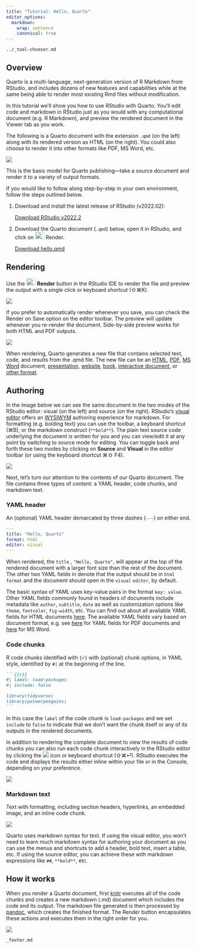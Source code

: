 ```yaml
---
title: "Tutorial: Hello, Quarto"
editor_options:
  markdown:
    wrap: sentence
    canonical: true
---
```


``` include
../_tool-chooser.md
```

## Overview

Quarto is a multi-language, next-generation version of R Markdown from RStudio, and includes dozens of new features and capabilities while at the same being able to render most existing Rmd files without modification.

In this tutorial we'll show you how to use RStudio with Quarto.
You'll edit code and markdown in RStudio just as you would with any computational document (e.g. R Markdown), and preview the rendered document in the Viewer tab as you work.

The following is a Quarto document with the extension `.qmd` (on the left) along with its rendered version as HTML (on the right).
You could also choose to render it into other formats like PDF, MS Word, etc.

![](images/rstudio-hello.png){.column-page-right .border fig-alt="RStudio with a Quarto document titled \"Penguins, meet Quarto!\" open on the left side and the rendered version of the document on the right side." fig-align="center"}

This is the basic model for Quarto publishing---take a source document and render it to a variety of output formats.

If you would like to follow along step-by-step in your own environment, follow the steps outlined below.

1.  Download and install the latest release of RStudio (v2022.02):

    ::: {.callout-note appearance="minimal"}
    <i class="bi bi-download"></i> [Download RStudio v2022.2](https://rstudio.com/products/rstudio/download/)
    :::

2.  Download the Quarto document (`.qmd`) below, open it in RStudio, and click on <kbd>![](images/rstudio-render-button.png){width="25" height="20"}</kbd> Render.

    ::: {.callout-note appearance="minimal"}
    <i class="bi bi-download"></i> [Download hello.qmd](rstudio/_hello.qmd){download="hello.qmd"}
    :::

## Rendering

Use the <kbd>![](images/rstudio-render-button.png){width="25" height="20"}</kbd> **Render** button in the RStudio IDE to render the file and preview the output with a single click or keyboard shortcut (⇧⌘K).

![](images/rstudio-render.png){.border fig-alt="Top of the text editor in RStudio with the Render button highlighted with a purple box." fig-align="center"}

If you prefer to automatically render whenever you save, you can check the Render on Save option on the editor toolbar.
The preview will update whenever you re-render the document.
Side-by-side preview works for both HTML and PDF outputs.

![](images/rstudio-render-on-save.png){.border fig-alt="Top of the text editor in RStudio with the Render on Save checbox checked and highlighted with a purple box." fig-align="center"}

When rendering, Quarto generates a new file that contains selected text, code, and results from the .qmd file.
The new file can be an [HTML](https://quarto.org/docs/output-formats/all-formats.html), [PDF](https://quarto.org/docs/output-formats/pdf-basics.html), [MS Word](https://quarto.org/docs/output-formats/ms-word.html) document, [presentation](https://quarto.org/docs/presentations/), [website](https://quarto.org/docs/websites/), [book](https://quarto.org/docs/books/), [interactive document](https://quarto.org/docs/interactive/), or [other format](https://quarto.org/docs/output-formats/all-formats.html).

## Authoring

In the image below we can see the same document in the two modes of the RStudio editor: visual (on the left) and source (on the right).
RStudio's [visual editor](/docs/visual-editor/) offers an [WYSIWYM](https://en.wikipedia.org/wiki/WYSIWYM) authoring experience for markdown.
For formatting (e.g. bolding text) you can use the toolbar, a keyboard shortcut (⌘B), or the markdown construct (`**bold**`).
The plain text source code underlying the document is written for you and you can view/edit it at any point by switching to source mode for editing.
You can toggle back and forth these two modes by clicking on **Source** and **Visual** in the editor toolbar (or using the keyboard shortcut ⌘⇧ F4).

![](images/rstudio-source-visual.png){.column-page-right fig-alt="On the left: Document in the visual editor. On the right: Same document in the source editor. The visual/source editor toggle is highlighted in both documents marking their current state. The document shown is the \"Hello Quarto\" document from a previous image on the page." fig-align="center"}

Next, let's turn our attention to the contents of our Quarto document.
The file contains three types of content: a YAML header, code chunks, and markdown text.

### YAML header

An (optional) YAML header demarcated by three dashes (`---`) on either end.

``` yaml
---
title: "Hello, Quarto"
format: html
editor: visual
---
```

When rendered, the `title` , `"Hello, Quarto"`, will appear at the top of the rendered document with a larger font size than the rest of the document.
The other two YAML fields in denote that the output should be in `html` `format` and the document should open in the `visual` `editor`, by default.

The basic syntax of YAML uses key-value pairs in the format `key: value`.
Other YAML fields commonly found in headers of documents include metadata like `author`, `subtitle`, `date` as well as customization options like `theme`, `fontcolor`, `fig-width`, etc.
You can find out about all available YAML fields for HTML documents [here](/docs/reference/formats/html.html).
The available YAML fields vary based on document format, e.g. see [here](/docs/reference/formats/pdf.html) for YAML fields for PDF documents and [here](/docs/reference/formats/docx.html) for MS Word.

### Code chunks

R code chunks identified with `{r}` with (optional) chunk options, in YAML style, identified by `#|` at the beginning of the line.

```` markdown
```{{r}}
#| label: load-packages
#| include: false

library(tidyverse)
library(palmerpenguins)
```
````

In this case the `label` of the code chunk is `load-packages` and we set `include` to `false` to indicate that we don't want the chunk itself or any of its outputs in the rendered documents.

In addition to rendering the complete document to view the results of code chunks you can also run each code chunk interactively in the RStudio editor by clicking the ![](https://d33wubrfki0l68.cloudfront.net/18153fb9953057ee5cff086122bd26f9cee8fe93/3aba9/images/notebook-run-chunk.png) icon or keyboard shortcut (⇧⌘⏎).
RStudio executes the code and displays the results either inline within your file or in the Console, depending on your preference.

![](images/rstudio-inline-output.png){fig-alt="In the background, the code chunk labeled plot-penguins from hello.qmd. The chunk is partially covered by its output, a scatterplot showing the relationship between bill length and flipper length of penguins, colors by species. The button for running the code chunk is highlighted and an arrow extends to the plot, showing that clicking the button results in the plot being generated." fig-align="center"}

### Markdown text

Text with formatting, including section headers, hyperlinks, an embedded image, and an inline code chunk.

![](images/rstudio-text.png){.border fig-alt="Text portion of the of the linked example document titled \"Penguins, meet Quarto!\", with annotation that reads \"Text\"." fig-align="center"}

Quarto uses markdown syntax for text.
If using the visual editor, you won't need to learn much markdown syntax for authoring your document as you can use the menus and shortcuts to add a header, bold text, insert a table, etc.
If using the source editor, you can achieve these with markdown expressions like `##`, `**bold**`, etc.

## How it works

When you render a Quarto document, first [knitr](http://yihui.name/knitr/) executes all of the code chunks and creates a new markdown (.md) document which includes the code and its output.
The markdown file generated is then processed by [pandoc](http://pandoc.org/), which creates the finished format.
The Render button encapsulates these actions and executes them in the right order for you.

![](images/rstudio-qmd-how-it-works.png){.border fig-alt="Workflow diagram starting with a qmd file, then knitr, then md, then pandoc, then PDF, MS Word, or HTML." fig-align="center"}

``` include
_footer.md
```
